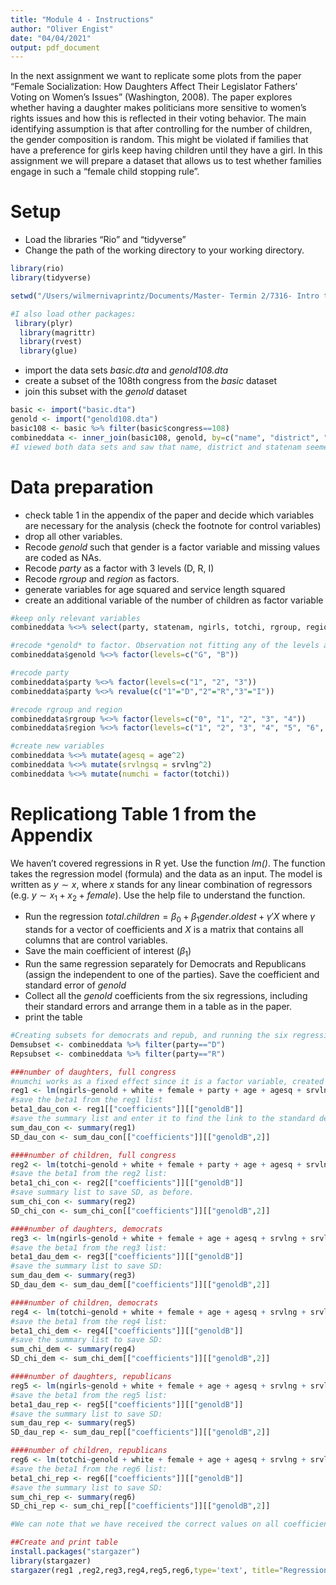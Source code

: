 ```yaml
---
title: "Module 4 - Instructions"
author: "Oliver Engist"
date: "04/04/2021"
output: pdf_document
---
```


In the next assignment we want to replicate some plots from the paper "Female Socialization: How Daughters Affect Their Legislator Fathers' Voting on Women's Issues" (Washington, 2008). The paper explores whether having a daughter makes politicians more sensitive to women's rights issues and how this is reflected in their voting behavior. The main identifying assumption is that after controlling for the number of children, the gender composition is random. This might be violated if families that have a preference for girls keep having children until they have a girl. In this assignment we will prepare a dataset that allows us to test whether families engage in such a "female child stopping rule".


# Setup

* Load the libraries "Rio" and "tidyverse"
* Change the path of the working directory to your working directory.

```r

library(rio)
library(tidyverse)

setwd("/Users/wilmernivaprintz/Documents/Master- Termin 2/7316- Intro to R/Assignments/A4/Module_4")

#I also load other packages:
 library(plyr)
  library(magrittr)
  library(rvest)
  library(glue)

```

* import the data sets *basic.dta* and *genold108.dta*
* create a subset of the 108th congress from the *basic* dataset
* join this subset with the *genold* dataset

```r
basic <- import("basic.dta")
genold <- import("genold108.dta")
basic108 <- basic %>% filter(basic$congress==108)
combineddata <- inner_join(basic108, genold, by=c("name", "district", "statenam"))
#I viewed both data sets and saw that name, district and statenam seemed to be identifying variables. If they contained the exact same combinations of name, district, and state, an inner-join would create a new data set also with 435 observations, which it did. Also I double checked that the name variable had the same name in both data sets, which it did. We see that we have 62 variables, which is the genold variable added to the 61 variables in basic108.
```

# Data preparation

* check table 1 in the appendix of the paper and decide which variables are necessary for the analysis (check the footnote for control variables)
* drop all other variables.
* Recode *genold* such that gender is a factor variable and missing values are coded as NAs.
* Recode *party* as a factor with 3 levels (D, R, I)
* Recode *rgroup* and *region* as factors.
* generate variables for age squared and service length squared
* create an additional variable of the number of children as factor variable

```r
#keep only relevant variables
combineddata %<>% select(party, statenam, ngirls, totchi, rgroup, region, srvlng, female, white, age, genold)

#recode *genold* to factor. Observation not fitting any of the levels automatically become NA
combineddata$genold %<>% factor(levels=c("G", "B"))

#recode party
combineddata$party %<>% factor(levels=c("1", "2", "3"))
combineddata$party %<>% revalue(c("1"="D","2"="R","3"="I"))

#recode rgroup and region
combineddata$rgroup %<>% factor(levels=c("0", "1", "2", "3", "4"))
combineddata$region %<>% factor(levels=c("1", "2", "3", "4", "5", "6", "7", "8", "9"))

#create new variables
combineddata %<>% mutate(agesq = age^2)
combineddata %<>% mutate(srvlngsq = srvlng^2)
combineddata %<>% mutate(numchi = factor(totchi))
```


# Replicationg Table 1 from the Appendix

We haven't covered regressions in R yet. Use the function *lm()*. The function takes the regression model (formula) and the data as an input. The model is written as $y \sim x$, where $x$ stands for any linear combination of regressors (e.g. $y \sim x_1 + x_2 + female$). Use the help file to understand the function.

* Run the regression $total.children = \beta_0 + \beta_1 gender.oldest + \gamma'X$ where $\gamma$ stands for a vector of coefficients and $X$ is a matrix that contains all columns that are control variables.\footnote{This is just a short notation instead of writing the full model with all control variables $totchi = \beta_0 + \beta_1 genold + \gamma_1 age + \gamma_2 age^2 + \gamma_3 Democrat + ... + \epsilon$ which quickly gets out of hand for large models.}
* Save the main coefficient of interest ($\beta_1$)
* Run the same regression separately for Democrats and Republicans (assign the independent to one of the parties). Save the coefficient and standard error of *genold*
* Collect all the *genold* coefficients from the six regressions, including their standard errors and arrange them in a table as in the paper.
* print the table

```r
#Creating subsets for democrats and repub, and running the six regressions and saving coefficients and standard deviations. 
Demsubset <- combineddata %>% filter(party=="D")
Repsubset <- combineddata %>% filter(party=="R")

###number of daughters, full congress
#numchi works as a fixed effect since it is a factor variable, created before. Will be in all regressions on number of daughters. 
reg1 <- lm(ngirls~genold + white + female + party + age + agesq + srvlng + srvlngsq + rgroup + region + numchi, combineddata)
#save the beta1 from the reg1 list
beta1_dau_con <- reg1[["coefficients"]][["genoldB"]]
#save the summary list and enter it to find the link to the standard deviation since I did not find the standard deviation in the reg1 list. The SD of beta1 is the second number in the second column in the "genoldB"-row. 
sum_dau_con <- summary(reg1)
SD_dau_con <- sum_dau_con[["coefficients"]][["genoldB",2]]

####number of children, full congress
reg2 <- lm(totchi~genold + white + female + party + age + agesq + srvlng + srvlngsq + rgroup + region, combineddata)
#save the beta1 from the reg2 list:
beta1_chi_con <- reg2[["coefficients"]][["genoldB"]]
#save summary list to save SD, as before.
sum_chi_con <- summary(reg2)
SD_chi_con <- sum_chi_con[["coefficients"]][["genoldB",2]]

####number of daughters, democrats
reg3 <- lm(ngirls~genold + white + female + age + agesq + srvlng + srvlngsq + rgroup + region + numchi, Demsubset)
#save the beta1 from the reg3 list:
beta1_dau_dem <- reg3[["coefficients"]][["genoldB"]]
#save the summary list to save SD:
sum_dau_dem <- summary(reg3)
SD_dau_dem <- sum_dau_dem[["coefficients"]][["genoldB",2]]

####number of children, democrats
reg4 <- lm(totchi~genold + white + female + age + agesq + srvlng + srvlngsq + rgroup + region, Demsubset)
#save the beta1 from the reg4 list:
beta1_chi_dem <- reg4[["coefficients"]][["genoldB"]]
#save the summary list to save SD:
sum_chi_dem <- summary(reg4)
SD_chi_dem <- sum_chi_dem[["coefficients"]][["genoldB",2]]

####number of daughters, republicans
reg5 <- lm(ngirls~genold + white + female + age + agesq + srvlng + srvlngsq + rgroup + region + numchi, Repsubset)
#save the beta1 from the reg5 list:
beta1_dau_rep <- reg5[["coefficients"]][["genoldB"]]
#save the summary list to save SD:
sum_dau_rep <- summary(reg5)
SD_dau_rep <- sum_dau_rep[["coefficients"]][["genoldB",2]]

####number of children, republicans
reg6 <- lm(totchi~genold + white + female + age + agesq + srvlng + srvlngsq + rgroup + region, Repsubset)
#save the beta1 from the reg6 list:
beta1_chi_rep <- reg6[["coefficients"]][["genoldB"]]
#save the summary list to save SD:
sum_chi_rep <- summary(reg6)
SD_chi_rep <- sum_chi_rep[["coefficients"]][["genoldB",2]]

#We can note that we have received the correct values on all coefficients and standard deviations, but with the opposite sign on all coefficients, since genold took B as 1, which is why it got the name genoldB in the regression outputs. 

##Create and print table
install.packages("stargazer")
library(stargazer)
stargazer(reg1 ,reg2,reg3,reg4,reg5,reg6,type='text', title="Regression Results", align=TRUE,column.labels = c("Congress","Democrats", "Republicans"), column.separate = c(2,2,2), digits=2, object.names = TRUE, keep = "genoldB" )

```

